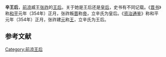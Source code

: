 {{no footnotes|time=2018-01-20T11:07:30+00:00}}
'''辛王后'''，[[前凉|前凉]]威王[[张祚|张祚]]的[[王后|王后]]。关于她是王后还是[[皇后|皇后]]，史书有不同记载。《[[晋书|晋书]]》称[[和平|和平]]元年（354年）正月，张祚叛[[东晋|晋]]称[[帝|帝]]，立辛氏为皇后。《[[资治通鉴|资治通鉴]]》称和平元年（354年）正月，张祚建[[年号|元]]称[[王|王]]，立辛氏为王后。

==参考文献==
{{reflist}}

{{start box}} 
{{s-before|[[裴王后|裴王后]]}} 
{{s-title|[[:Category:前凉王后|前凉王后/皇后]]|354年—355年？}} 
{{s-after|[[前秦|前秦]][[苟皇后|苟皇后]]}} 
{{end box}}

{{十六國涼國及夏國皇后}}

[[Category:前凉王后|Category:前凉王后]]